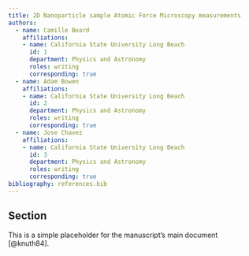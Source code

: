 ```yaml
---
title: 2D Nanoparticle sample Atomic Force Microscopy measurements
authors:
  - name: Camille Beard
    affiliations: 
    - name: California State University Long Beach
      id: 1
      department: Physics and Astronomy
      roles: writing
      corresponding: true
  - name: Adam Bowen
    affiliations: 
    - name: California State University Long Beach
      id: 2
      department: Physics and Astronomy
      roles: writing
      corresponding: true
  - name: Jose Chavez
    affiliations: 
    - name: California State University Long Beach
      id: 3
      department: Physics and Astronomy
      roles: writing
      corresponding: true
bibliography: references.bib
---
```


## Section
This is a simple placeholder for the manuscript's main document [@knuth84].
